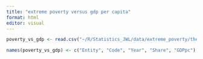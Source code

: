 ```yaml
---
title: "extreme poverty versus gdp per capita"
format: html
editor: visual
---
```


```r
poverty_vs_gdp <- read.csv("~/R/Statistics_JWL/data/extreme_poverty/the-share-of-people-living-in-extreme-poverty-vs-gdp-per-capita.csv", stringsAsFactors = F)[,1:5] |> na.omit()

names(poverty_vs_gdp) <- c("Entity", "Code", "Year", "Share", "GDPpc")
```

